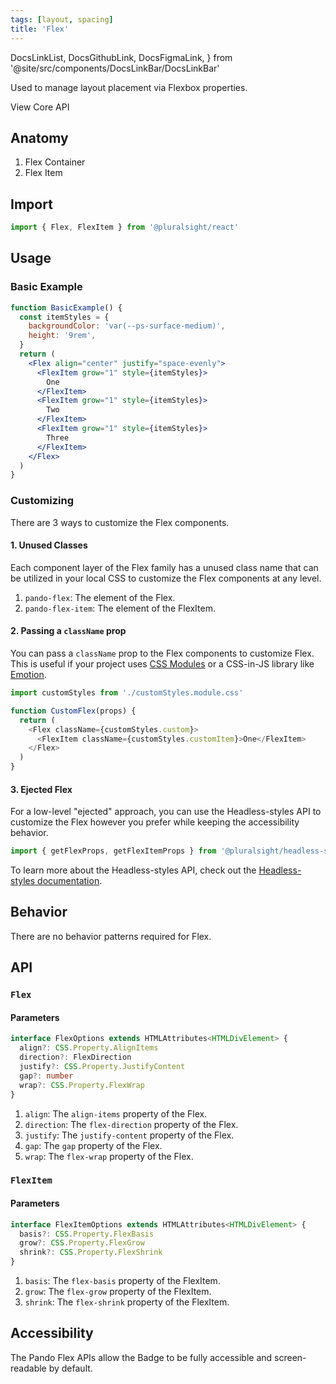 ```yaml
---
tags: [layout, spacing]
title: 'Flex'
---
```


  DocsLinkList,
  DocsGithubLink,
  DocsFigmaLink,
} from '@site/src/components/DocsLinkBar/DocsLinkBar'

<p className="size-xxl">
  Used to manage layout placement via Flexbox properties.
</p>

<DocsLinkList>
  <DocsGithubLink href="https://github.com/pluralsight/pando/tree/main/packages/react/src/components/Flex.tsx" />
  <DocsGithubLink href="https://github.com/pluralsight/pando/tree/main/packages/headless-styles/src/components/Flex/flexCSS.ts">
    View Core API
  </DocsGithubLink>
  <DocsFigmaLink href="https://www.figma.com/file/ZmH4XsZS5WnKeo28ylM5x1/Pando-UI-kit-(Web)?node-id=1214%3A50560&t=YLA3FBYLefNvfeuf-0" />
</DocsLinkList>

## Anatomy

1. Flex Container
2. Flex Item

## Import

```javascript
import { Flex, FlexItem } from '@pluralsight/react'
```

## Usage

### Basic Example

```jsx live
function BasicExample() {
  const itemStyles = {
    backgroundColor: 'var(--ps-surface-medium)',
    height: '9rem',
  }
  return (
    <Flex align="center" justify="space-evenly">
      <FlexItem grow="1" style={itemStyles}>
        One
      </FlexItem>
      <FlexItem grow="1" style={itemStyles}>
        Two
      </FlexItem>
      <FlexItem grow="1" style={itemStyles}>
        Three
      </FlexItem>
    </Flex>
  )
}
```

### Customizing

There are 3 ways to customize the Flex components.

#### 1. Unused Classes

Each component layer of the Flex family has a unused class name that can be utilized in your local CSS to customize the Flex components at any level.

1. `pando-flex`: The element of the Flex.
2. `pando-flex-item`: The element of the FlexItem.

#### 2. Passing a `className` prop

You can pass a `className` prop to the Flex components to customize Flex. This is useful if your project uses [CSS Modules](https://github.com/css-modules/css-modules) or a CSS-in-JS library like [Emotion](https://emotion.sh/docs/introduction).

```javascript title="Example of using CSS Modules to customize Flex." showLineNumbers
import customStyles from './customStyles.module.css'

function CustomFlex(props) {
  return (
    <Flex className={customStyles.custom}>
      <FlexItem className={customStyles.customItem}>One</FlexItem>
    </Flex>
  )
}
```

#### 3. Ejected Flex

For a low-level "ejected" approach, you can use the Headless-styles API to customize the Flex however you prefer while keeping the accessibility behavior.

```javascript showLineNumbers
import { getFlexProps, getFlexItemProps } from '@pluralsight/headless-styles'
```

To learn more about the Headless-styles API, check out the [Headless-styles documentation](https://github.com/pluralsight/pando/blob/main/packages/headless-styles/src/components/Flex/flexCSS.ts).

## Behavior

There are no behavior patterns required for Flex.

## API

### `Flex`

#### Parameters

```typescript
interface FlexOptions extends HTMLAttributes<HTMLDivElement> {
  align?: CSS.Property.AlignItems
  direction?: FlexDirection
  justify?: CSS.Property.JustifyContent
  gap?: number
  wrap?: CSS.Property.FlexWrap
}
```

1. `align`: The `align-items` property of the Flex.
2. `direction`: The `flex-direction` property of the Flex.
3. `justify`: The `justify-content` property of the Flex.
4. `gap`: The `gap` property of the Flex.
5. `wrap`: The `flex-wrap` property of the Flex.

### `FlexItem`

#### Parameters

```typescript
interface FlexItemOptions extends HTMLAttributes<HTMLDivElement> {
  basis?: CSS.Property.FlexBasis
  grow?: CSS.Property.FlexGrow
  shrink?: CSS.Property.FlexShrink
}
```

1. `basis`: The `flex-basis` property of the FlexItem.
2. `grow`: The `flex-grow` property of the FlexItem.
3. `shrink`: The `flex-shrink` property of the FlexItem.

## Accessibility

The Pando Flex APIs allow the Badge to be fully accessible and screen-readable by default.
